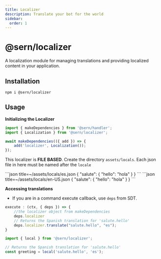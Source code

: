 ```yaml
---
title: Localizer 
description: Translate your bot for the world 
sidebar:
  order: 1
---
```



# @sern/localizer

A localization module for managing translations and providing localized content in your application.

## Installation

```
npm i @sern/localizer
```

## Usage

**Initializing the Localizer**
```ts 
import { makeDependencies } from '@sern/handler';
import { Localization } from '@sern/localizer';

await makeDependencies(({ add }) => {
    add('localizer', Localization());
});
```
This localizer is **FILE BASED**.
Create the directory `assets/locals`. Each json file in here must be named after the `locale`


<Tabs>
  <TabItem label="Spanish">
    ```json title=~/assets/locals/es.json
        {
            "salute": {
                "hello": "hola"
            }
        }
    ``` 
  </TabItem>
  <TabItem label="English">
    ```json title=~/assets/locals/en-US.json
        {
            "salute": {
                "hello": "hola"
            }
        }
    ``` 
  </TabItem>
</Tabs>



**Accessing translations**
- If you are in a command execute callback, use `deps` from SDT.
```ts 
execute : (ctx, { deps }) => {
    //the localizer object from makeDependencies
    deps.localizer
    // Returns the Spanish translation for 'salute.hello'
    deps.localizer.translate("salute.hello", "es"); 
}
```


```ts
import { local } from '@sern/localizer';

// Returns the Spanish translation for 'salute.hello'
const greeting = local('salute.hello', 'es'); 
```
